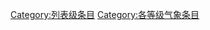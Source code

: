 {{catmore1|[[WikiProject:气象|WikiProject:气象]]}}
{{Articles by Quality|topic=气象|project=气象|format=TOC}}
{{empty category}}

[[Category:列表级条目|Category:列表级条目]]
[[Category:各等级气象条目|Category:各等级气象条目]]